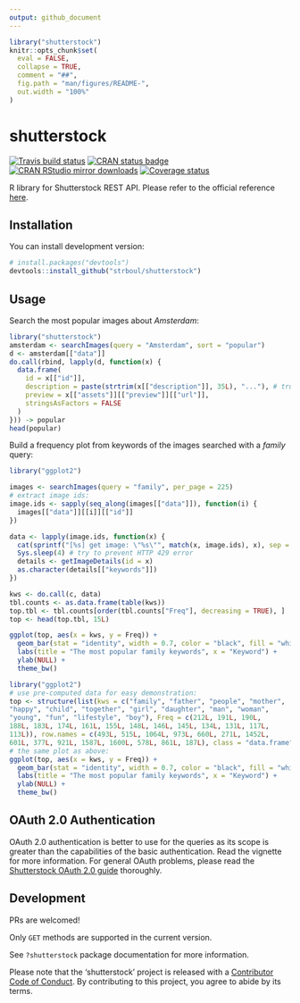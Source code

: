 ```yaml
---
output: github_document
---
```


<!-- README.md is generated from README.Rmd. Please edit that file -->

```r
library("shutterstock")
knitr::opts_chunk$set(
  eval = FALSE,
  collapse = TRUE,
  comment = "##",
  fig.path = "man/figures/README-",
  out.width = "100%"
)
```
# shutterstock

[![Travis build status](https://travis-ci.org/strboul/shutterstock-r.svg?branch=master)](https://travis-ci.org/strboul/shutterstock-r) [![CRAN status badge](https://www.r-pkg.org/badges/version/shutterstock)](https://cran.r-project.org/package=shutterstock) [![CRAN RStudio mirror downloads](https://cranlogs.r-pkg.org/badges/shutterstock)](https://www.r-pkg.org/pkg/shutterstock) [![Coverage status](https://codecov.io/gh/strboul/shutterstock-r/branch/master/graph/badge.svg)](https://codecov.io/github/strboul/shutterstock-r?branch=master)

R library for Shutterstock REST API. Please refer to the official reference
[here](https://api-reference.shutterstock.com/).

## Installation

<!--You can install the released version of shutterstock from
[CRAN](https://CRAN.R-project.org) with:
``` r
install.packages("shutterstock")
```-->

You can install development version:
```r
# install.packages("devtools")
devtools::install_github("strboul/shutterstock")
```

## Usage

Search the most popular images about *Amsterdam*:

```r
library("shutterstock")
amsterdam <- searchImages(query = "Amsterdam", sort = "popular")
d <- amsterdam[["data"]]
do.call(rbind, lapply(d, function(x) {
  data.frame(
    id = x[["id"]],
    description = paste(strtrim(x[["description"]], 35L), "..."), # truncate description field
    preview = x[["assets"]][["preview"]][["url"]],
    stringsAsFactors = FALSE
  )
})) -> popular
head(popular)
```

Build a frequency plot from keywords of the images searched with a *family* query:

```r
library("ggplot2")

images <- searchImages(query = "family", per_page = 225)
# extract image ids:
image.ids <- sapply(seq_along(images[["data"]]), function(i) {
  images[["data"]][[i]][["id"]]
})

data <- lapply(image.ids, function(x) {
  cat(sprintf("[%s] get image: \"%s\"", match(x, image.ids), x), sep = "\n")
  Sys.sleep(4) # try to prevent HTTP 429 error
  details <- getImageDetails(id = x)
  as.character(details[["keywords"]])
})

kws <- do.call(c, data)
tbl.counts <- as.data.frame(table(kws))
top.tbl <- tbl.counts[order(tbl.counts["Freq"], decreasing = TRUE), ]
top <- head(top.tbl, 15L)

ggplot(top, aes(x = kws, y = Freq)) +
  geom_bar(stat = "identity", width = 0.7, color = "black", fill = "white") +
  labs(title = "The most popular family keywords", x = "Keyword") +
  ylab(NULL) +
  theme_bw()
```
```r
library("ggplot2")
# use pre-computed data for easy demonstration:
top <- structure(list(kws = c("family", "father", "people", "mother", 
"happy", "child", "together", "girl", "daughter", "man", "woman", 
"young", "fun", "lifestyle", "boy"), Freq = c(212L, 191L, 190L, 
188L, 183L, 174L, 161L, 155L, 148L, 146L, 145L, 134L, 131L, 117L, 
113L)), row.names = c(493L, 515L, 1064L, 973L, 660L, 271L, 1452L, 
601L, 377L, 921L, 1587L, 1600L, 578L, 861L, 187L), class = "data.frame")
# the same plot as above:
ggplot(top, aes(x = kws, y = Freq)) +
  geom_bar(stat = "identity", width = 0.7, color = "black", fill = "white") +
  labs(title = "The most popular family keywords", x = "Keyword") +
  ylab(NULL) +
  theme_bw()
```

## OAuth 2.0 Authentication

OAuth 2.0 authentication is better to use for the queries as its scope is
greater than the capabilities of the basic authentication. Read the vignette for
more information. For general OAuth problems, please read the [Shutterstock OAuth 2.0 guide](https://api-reference.shutterstock.com/#authentication-oauth-authentication-h2) thoroughly.

## Development

PRs are welcomed!

Only `GET` methods are supported in the current version.

See `?shutterstock` package documentation for more information. 

Please note that the 'shutterstock' project is released with a [Contributor Code of Conduct](CODE_OF_CONDUCT.md). By contributing to this project, you agree to abide by its terms.
